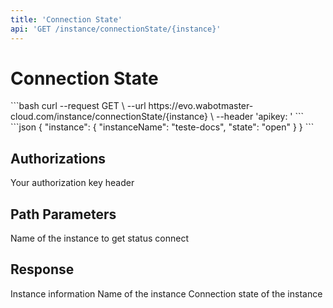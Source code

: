 ```yaml
---
title: 'Connection State'
api: 'GET /instance/connectionState/{instance}'
---
```


# Connection State

<RequestExample>
```bash
curl --request GET \
  --url https://evo.wabotmaster-cloud.com/instance/connectionState/{instance} \
  --header 'apikey: <api-key>'
```
</RequestExample>

<ResponseExample>
```json
{
  "instance": {
    "instanceName": "teste-docs",
    "state": "open"
  }
}
```
</ResponseExample>

## Authorizations

<ParamField header="apikey" type="string" required>
Your authorization key header
</ParamField>

## Path Parameters

<ParamField path="instance" type="string" required>
Name of the instance to get status connect
</ParamField>

## Response

<ResponseField name="instance" type="object">
Instance information
</ResponseField>

<ResponseField name="instance.instanceName" type="string">
Name of the instance
</ResponseField>

<ResponseField name="instance.state" type="string">
Connection state of the instance
</ResponseField> 
